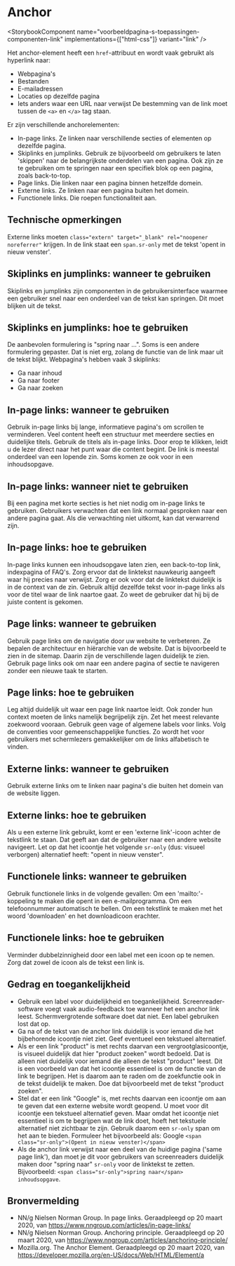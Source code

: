 
# Anchor

<StorybookComponent
  name="voorbeeldpagina-s-toepassingen-componenten-link"
  implementations={["html-css"]}
  variant="link"
/>

Het anchor-element heeft een `href`-attribuut en wordt vaak gebruikt als hyperlink naar:

- Webpagina's
- Bestanden
- E-mailadressen
- Locaties op dezelfde pagina
- Iets anders waar een URL naar verwijst
  De bestemming van de link moet tussen de `<a>` en `</a>` tag staan.

Er zijn verschillende anchorelementen:

- In-page links. Ze linken naar verschillende secties of elementen op dezelfde pagina.
- Skiplinks en jumplinks. Gebruik ze bijvoorbeeld om gebruikers te laten 'skippen' naar de belangrijkste onderdelen van een pagina. Ook zijn ze te gebruiken om te springen naar een specifiek blok op een pagina, zoals back-to-top.
- Page links. Die linken naar een pagina binnen hetzelfde domein.
- Externe links. Ze linken naar een pagina buiten het domein.
- Functionele links. Die roepen functionaliteit aan.

## Technische opmerkingen

Externe links moeten `class="extern" target="_blank" rel="noopener noreferrer"` krijgen. In de link staat een `span.sr-only` met de tekst 'opent in nieuw venster'.

## Skiplinks en jumplinks: wanneer te gebruiken

Skiplinks en jumplinks zijn componenten in de gebruikersinterface waarmee een gebruiker snel naar een onderdeel van de tekst kan springen. Dit moet blijken uit de tekst.

## Skiplinks en jumplinks: hoe te gebruiken

De aanbevolen formulering is "spring naar ...". Soms is een andere formulering gepaster. Dat is niet erg, zolang de functie van de link maar uit de tekst blijkt. Webpagina's hebben vaak 3 skiplinks:

- Ga naar inhoud
- Ga naar footer
- Ga naar zoeken

## In-page links: wanneer te gebruiken

Gebruik in-page links bij lange, informatieve pagina's om scrollen te verminderen. Veel content heeft een structuur met meerdere secties en duidelijke titels. Gebruik de titels als in-page links. Door erop te klikken, leidt u de lezer direct naar het punt waar die content begint. De link is meestal onderdeel van een lopende zin. Soms komen ze ook voor in een inhoudsopgave.

## In-page links: wanneer niet te gebruiken

Bij een pagina met korte secties is het niet nodig om in-page links te gebruiken. Gebruikers verwachten dat een link normaal gesproken naar een andere pagina gaat. Als die verwachting niet uitkomt, kan dat verwarrend zijn.

## In-page links: hoe te gebruiken

In-page links kunnen een inhoudsopgave laten zien, een back-to-top link, indexpagina of FAQ's. Zorg ervoor dat de linktekst nauwkeurig aangeeft waar hij precies naar verwijst. Zorg er ook voor dat de linktekst duidelijk is in de context van de zin. Gebruik altijd dezelfde tekst voor in-page links als voor de titel waar de link naartoe gaat. Zo weet de gebruiker dat hij bij de juiste content is gekomen.

## Page links: wanneer te gebruiken

Gebruik page links om de navigatie door uw website te verbeteren. Ze bepalen de architectuur en hiërarchie van de website. Dat is bijvoorbeeld te zien in de sitemap. Daarin zijn de verschillende lagen duidelijk te zien. Gebruik page links ook om naar een andere pagina of sectie te navigeren zonder een nieuwe taak te starten.

## Page links: hoe te gebruiken

Leg altijd duidelijk uit waar een page link naartoe leidt. Ook zonder hun context moeten de links namelijk begrijpelijk zijn.
Zet het meest relevante zoekwoord vooraan.
Gebruik geen vage of algemene labels voor links.
Volg de conventies voor gemeenschappelijke functies. Zo wordt het voor gebruikers met schermlezers gemakkelijker om de links alfabetisch te vinden.

## Externe links: wanneer te gebruiken

Gebruik externe links om te linken naar pagina's die buiten het domein van de website liggen.

## Externe links: hoe te gebruiken

Als u een externe link gebruikt, komt er een 'externe link'-icoon achter de tekstlink te staan. Dat geeft aan dat de gebruiker naar een andere website navigeert. Let op dat het icoontje het volgende `sr-only` (dus: visueel verborgen) alternatief heeft: "opent in nieuw venster".

## Functionele links: wanneer te gebruiken

Gebruik functionele links in de volgende gevallen:
Om een 'mailto:'-koppeling te maken die opent in een e-mailprogramma.
Om een telefoonnummer automatisch te bellen.
Om een tekstlink te maken met het woord 'downloaden' en het downloadicoon erachter.

## Functionele links: hoe te gebruiken

Verminder dubbelzinnigheid door een label met een icoon op te nemen. Zorg dat zowel de icoon als de tekst een link is.

## Gedrag en toegankelijkheid

- Gebruik een label voor duidelijkheid en toegankelijkheid. Screenreader-software voegt vaak audio-feedback toe wanneer het een anchor link leest. Schermvergrotende software doet dat niet. Een label gebruiken lost dat op.
- Ga na of de tekst van de anchor link duidelijk is voor iemand die het bijbehorende icoontje niet ziet. Geef eventueel een tekstueel alternatief.
- Als er een link "product" is met rechts daarvan een vergrootglasicoontje, is visueel duidelijk dat hier "product zoeken" wordt bedoeld. Dat is alleen niet duidelijk voor iemand die alleen de tekst "product" leest. Dit is een voorbeeld van dat het icoontje essentieel is om de functie van de link te begrijpen. Het is daarom aan te raden om de zoekfunctie ook in de tekst duidelijk te maken. Doe dat bijvoorbeeld met de tekst "product zoeken".
- Stel dat er een link "Google" is, met rechts daarvan een icoontje om aan te geven dat een externe website wordt geopend. U moet voor dit icoontje een tekstueel alternatief geven. Maar omdat het icoontje niet essentieel is om te begrijpen wat de link doet, hoeft het tekstuele alternatief niet zichtbaar te zijn. Gebruik daarom een `sr-only` span om het aan te bieden. Formuleer het bijvoorbeeld als: Google `<span class="sr-only">(Opent in nieuw venster)</span>`
- Als de anchor link verwijst naar een deel van de huidige pagina ('same page link'), dan moet je dit voor gebruikers van screenreaders duidelijk maken door "spring naar" `sr-only` voor de linktekst te zetten. Bijvoorbeeld: `<span class="sr-only">spring naar</span> inhoudsopgave`.

## Bronvermelding

- NN/g Nielsen Norman Group. In page links. Geraadpleegd op 20 maart 2020, van https://www.nngroup.com/articles/in-page-links/
- NN/g Nielsen Norman Group. Anchoring principle. Geraadpleegd op 20 maart 2020, van https://www.nngroup.com/articles/anchoring-principle/
- Mozilla.org. The Anchor Element. Geraadpleegd op 20 maart 2020, van
  https://developer.mozilla.org/en-US/docs/Web/HTML/Element/a
